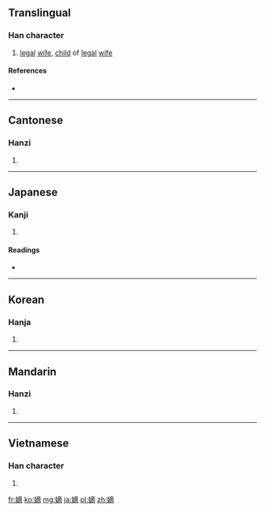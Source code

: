 ==Translingual==

===Han character===
{{Han char|rn=38|rad=女|as=11|sn=14|four=4042<sub>7</sub>|canj=女卜金月 (VYCB)|ids=⿰[[女]][[啇]]}}

# [[legal]] [[wife]], [[child]] of [[legal]] [[wife]]

====References====
* {{Han ref|kx=0270.010|dkj=06656|dj=0537.270|hdz=21078.060|uh=5AE1|ud=23265|bh=B9DE|bd=47582}}

----

==Cantonese==

===Hanzi===
{{yue-hanzi|jyut=|y=dik1}}

# {{defn|Cantonese|sort=女11}}

----

==Japanese==

===Kanji===
{{ja-kanji|grade=c|rs=女11}}

# {{defn|Japanese|sort=女11}}

====Readings====
* {{ja-readings|on=[[ちゃく]] (chaku), [[てき]] (teki)|kun=[[よつぎ]] (yotsugi)}}

----

==Korean==

===Hanja===
{{ko-hanja|hangeul=[[적]]|rv=jeok|mr=chŏk}}

# {{defn|Korean|sort=女11}}

----

==Mandarin==

===Hanzi===
{{cmn-hanzi|pin=[[dí]] ([[di2]])|wg=ti<sup>2</sup>}}

# {{defn|Mandarin|sort=女11}}

----

==Vietnamese==

===Han character===
{{vi-hantu|[[đích]]|rs=女11}}

# {{defn|Vietnamese|sort=女11}}

[[fr:嫡]]
[[ko:嫡]]
[[mg:嫡]]
[[ja:嫡]]
[[pl:嫡]]
[[zh:嫡]]